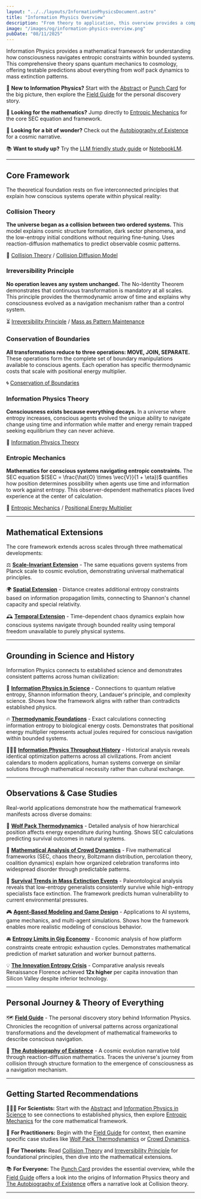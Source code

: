 ```yaml
---
layout: "../../layouts/InformationPhysicsDocument.astro"
title: "Information Physics Overview"
description: "From theory to application, this overview provides a comprehensive guide to Information Physics."
image: "/images/og/information-physics-overview.png"
pubDate: "08/11/2025"
---
```


Information Physics provides a mathematical framework for understanding how consciousness navigates entropic constraints within bounded systems. This comprehensive theory spans quantum mechanics to cosmology, offering testable predictions about everything from wolf pack dynamics to mass extinction patterns.

📍 **New to Information Physics?** Start with the [Abstract](/information-physics/abstract) or [Punch Card](/information-physics/punch-card) for the big picture, then explore the [Field Guide](/information-physics/field-guide) for the personal discovery story.

🧮 **Looking for the mathematics?** Jump directly to [Entropic Mechanics](/information-physics/entropic-mechanics) for the core $\text{SEC}$ equation and framework.

💫 **Looking for a bit of wonder?** Check out the [Autobiography of Existence](/information-physics/the-autobiography-of-existence) for a cosmic narrative.

📚 **Want to study up?** Try the [LLM friendly study guide](/information-physics-study-guide.txt) or [NotebookLM](https://notebooklm.google.com/notebook/3daa4ef0-b9f7-4049-bfce-5047ab939e39).

---

## Core Framework

The theoretical foundation rests on five interconnected principles that explain how conscious systems operate within physical reality:

### Collision Theory

**The universe began as a collision between two ordered systems.** This model explains cosmic structure formation, dark sector phenomena, and the low-entropy initial conditions without requiring fine-tuning. Uses reaction-diffusion mathematics to predict observable cosmic patterns.

🌌 [Collision Theory](/information-physics/collision-theory) / [Collision Diffusion Model](/information-physics/collision-diffusion-model)

### Irreversibility Principle

**No operation leaves any system unchanged.** The No-Identity Theorem demonstrates that continuous transformation is mandatory at all scales. This principle provides the thermodynamic arrow of time and explains why consciousness evolved as a navigation mechanism rather than a control system.

⏳ [Irreversibility Principle](/information-physics/irreversibility-principle) / [Mass as Pattern Maintenance](/information-physics/mass-as-pattern-maintenance)

### Conservation of Boundaries

**All transformations reduce to three operations: MOVE, JOIN, SEPARATE.** These operations form the complete set of boundary manipulations available to conscious agents. Each operation has specific thermodynamic costs that scale with positional energy multiplier.

🌀 [Conservation of Boundaries](/information-physics/conservation-of-boundaries)

### Information Physics Theory

**Consciousness exists because everything decays.** In a universe where entropy increases, conscious agents evolved the unique ability to navigate change using time and information while matter and energy remain trapped seeking equilibrium they can never achieve.

🧩 [Information Physics Theory](/information-physics/theory)

### Entropic Mechanics

**Mathematics for conscious systems navigating entropic constraints.** The SEC equation $(SEC = \frac{\hat{O} \times \vec{V}}{1 + \eta})$ quantifies how position determines possibility when agents use time and information to work against entropy. This observer-dependent mathematics places lived experience at the center of calculation.

🧮 [Entropic Mechanics](/information-physics/entropic-mechanics) / [Positional Energy Multiplier](/information-physics/positional-energy-multiplier)

---

## Mathematical Extensions

The core framework extends across scales through three mathematical developments:

⚖️ **[Scale-Invariant Extension](/information-physics/entropic-mechanics/scale-invariant-extension)** - The same equations govern systems from Planck scale to cosmic evolution, demonstrating universal mathematical principles.

🌍 **[Spatial Extension](/information-physics/entropic-mechanics/spatial-extension)** - Distance creates additional entropy constraints based on information propagation limits, connecting to Shannon's channel capacity and special relativity.

🕰️ **[Temporal Extension](/information-physics/entropic-mechanics/temporal-extension)** - Time-dependent chaos dynamics explain how conscious systems navigate through bounded reality using temporal freedom unavailable to purely physical systems.

---

## Grounding in Science and History

Information Physics connects to established science and demonstrates consistent patterns across human civilization:

🔬 **[Information Physics in Science](/information-physics/in-science)** - Connections to quantum relative entropy, Shannon information theory, Landauer's principle, and complexity science. Shows how the framework aligns with rather than contradicts established physics.

🔥 **[Thermodynamic Foundations](/information-physics/thermodynamic-foundations)** - Exact calculations connecting information entropy to biological energy costs. Demonstrates that positional energy multiplier represents actual joules required for conscious navigation within bounded systems.

🧑🏻‍🏫 **[Information Physics Throughout History](/information-physics/throughout-history)** - Historical analysis reveals identical optimization patterns across all civilizations. From ancient calendars to modern applications, human systems converge on similar solutions through mathematical necessity rather than cultural exchange.

---

## Observations & Case Studies

Real-world applications demonstrate how the mathematical framework manifests across diverse domains:

🐺 **[Wolf Pack Thermodynamics](/information-physics/wolf-pack-thermodynamics)** - Detailed analysis of how hierarchical position affects energy expenditure during hunting. Shows SEC calculations predicting survival outcomes in natural systems.

🏈 **[Mathematical Analysis of Crowd Dynamics](/information-physics/mathematical-analysis-of-crowd-dynamics)** - Five mathematical frameworks (SEC, chaos theory, Boltzmann distribution, percolation theory, coalition dynamics) explain how organized celebration transforms into widespread disorder through predictable patterns.

🦕 **[Survival Trends in Mass Extinction Events](/information-physics/survival-trends-in-mass-extinction-events)** - Paleontological analysis reveals that low-entropy generalists consistently survive while high-entropy specialists face extinction. The framework predicts human vulnerability to current environmental pressures.

🎮 **[Agent-Based Modeling and Game Design](/information-physics/agent-based-modeling-and-game-design)** - Applications to AI systems, game mechanics, and multi-agent simulations. Shows how the framework enables more realistic modeling of conscious behavior.

🚘 **[Entropy Limits in Gig Economy](/information-physics/entropy-limits-in-gig-economy)** - Economic analysis of how platform constraints create entropic exhaustion cycles. Demonstrates mathematical prediction of market saturation and worker burnout patterns.

💡 **[The Innovation Entropy Crisis](/information-physics/the-innovation-entropy-crisis)** - Comparative analysis reveals Renaissance Florence achieved **12x higher** per capita innovation than Silicon Valley despite inferior technology.

---

## Personal Journey & Theory of Everything

🗺️ **[Field Guide](/information-physics/field-guide)** - The personal discovery story behind Information Physics. Chronicles the recognition of universal patterns across organizational transformations and the development of mathematical frameworks to describe conscious navigation.

💫 **[The Autobiography of Existence](/information-physics/the-autobiography-of-existence)** - A cosmic evolution narrative told through reaction-diffusion mathematics. Traces the universe's journey from collision through structure formation to the emergence of consciousness as a navigation mechanism.

---

## Getting Started Recommendations

🧑🏻‍🔬 **For Scientists:** Start with the [Abstract](/information-physics/abstract) and [Information Physics in Science](/information-physics/in-science) to see connections to established physics, then explore [Entropic Mechanics](/information-physics/entropic-mechanics) for the core mathematical framework.

📐 **For Practitioners:** Begin with the [Field Guide](/information-physics/field-guide) for context, then examine specific case studies like [Wolf Pack Thermodynamics](/information-physics/wolf-pack-thermodynamics) or [Crowd Dynamics](/information-physics/mathematical-analysis-of-crowd-dynamics).

🧠 **For Theorists:** Read [Collision Theory](/information-physics/collision-theory) and [Irreversibility Principle](/information-physics/irreversibility-principle) for foundational principles, then dive into the mathematical extensions.

📚 **For Everyone:** The [Punch Card](/information-physics/punch-card) provides the essential overview, while the [Field Guide](/information-physics/field-guide) offers a look into the origins of Information Physics theory and [The Autobiography of Existence](/information-physics/the-autobiography-of-existence) offers a narrative look at Collision theory.

---

